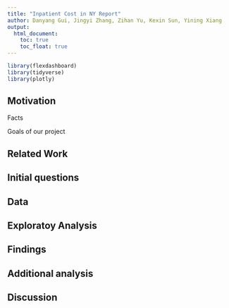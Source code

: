 ```yaml
---
title: "Inpatient Cost in NY Report"
author: Danyang Gui, Jingyi Zhang, Zihan Yu, Kexin Sun, Yining Xiang
output: 
  html_document:
    toc: true
    toc_float: true
---
```


```r
library(flexdashboard)
library(tidyverse)
library(plotly)
```

## Motivation

Facts

Goals of our project


## Related Work

## Initial questions

## Data

## Exploratoy Analysis

## Findings

## Additional analysis

## Discussion








